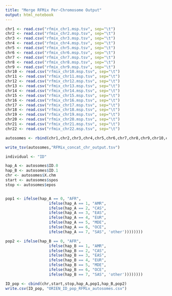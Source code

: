 ```yaml
---
title: "Merge RFMix Per-Chromosome Output"
output: html_notebook
---
```



```r
chr1 <- read.csv("rfmix_chr1.msp.tsv", sep="\t")
chr2 <- read.csv("rfmix_chr2.msp.tsv", sep="\t")
chr3 <- read.csv("rfmix_chr3.msp.tsv", sep="\t")
chr4 <- read.csv("rfmix_chr4.msp.tsv", sep="\t")
chr5 <- read.csv("rfmix_chr5.msp.tsv", sep="\t")
chr6 <- read.csv("rfmix_chr6.msp.tsv", sep="\t")
chr7 <- read.csv("rfmix_chr7.msp.tsv", sep="\t")
chr8 <- read.csv("rfmix_chr8.msp.tsv", sep="\t")
chr9 <- read.csv("rfmix_chr9.msp.tsv", sep="\t")
chr10 <- read.csv("rfmix_chr10.msp.tsv", sep="\t")
chr11 <- read.csv("rfmix_chr11.msp.tsv", sep="\t")
chr12 <- read.csv("rfmix_chr12.msp.tsv", sep="\t")
chr13 <- read.csv("rfmix_chr13.msp.tsv", sep="\t")
chr14 <- read.csv("rfmix_chr14.msp.tsv", sep="\t")
chr15 <- read.csv("rfmix_chr15.msp.tsv", sep="\t")
chr16 <- read.csv("rfmix_chr16.msp.tsv", sep="\t")
chr17 <- read.csv("rfmix_chr17.msp.tsv", sep="\t")
chr18 <- read.csv("rfmix_chr18.msp.tsv", sep="\t")
chr19 <- read.csv("rfmix_chr19.msp.tsv", sep="\t")
chr20 <- read.csv("rfmix_chr20.msp.tsv", sep="\t")
chr21 <- read.csv("rfmix_chr21.msp.tsv", sep="\t")
chr22 <- read.csv("rfmix_chr22.msp.tsv", sep="\t")

autosomes <- rbind(chr1,chr2,chr3,chr4,chr5,chr6,chr7,chr8,chr9,chr10,chr11,chr12,chr13,chr14,chr15,chr16,chr17,chr18,chr19,chr20,chr21,chr22)

write_tsv(autosomes,"RFMix_concat_chr_output.tsv")
```

```r
individual <- "ID" 

hap_A <- autosomes$ID.0
hap_B <- autosomes$ID.1
chr <- autosomes$X.chm
start <- autosomes$spos
stop <- autosomes$epos


pop1 <- ifelse(hap_A == 0, "AFR",
                   ifelse(hap_A == 1, "AMR",
                   ifelse(hap_A == 2, "CAS",
                   ifelse(hap_A == 3, "EAS",
                   ifelse(hap_A == 4, "EUR",
                   ifelse(hap_A == 5, "MDE",
                   ifelse(hap_A == 6, "OCE",
                   ifelse(hap_A == 7, "SAS", 'other'))))))))

pop2 <- ifelse(hap_B == 0, "AFR",
                   ifelse(hap_B == 1, "AMR",
                   ifelse(hap_B == 2, "CAS",
                   ifelse(hap_B == 3, "EAS",
                   ifelse(hap_B == 4, "EUR",
                   ifelse(hap_B == 5, "MDE",
                   ifelse(hap_B == 6, "OCE",
                   ifelse(hap_B == 7, "SAS", 'other'))))))))

ID_pop <- cbind(chr,start,stop,hap_A,pop1,hap_B,pop2)
write.csv(ID_pop, "ORIEN_ID_pop_RFMix_autosomes.csv")

```
